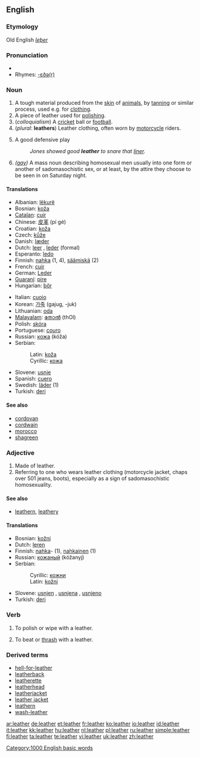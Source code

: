 {{wikipedia}}
==English==

===Etymology===
Old English ''[[leþer]]''

===Pronunciation===
* {{audio|en-us-leather.ogg|Audio (US)}}
* Rhymes: [[Rhymes:English:-ɛðə(r)|-ɛðə(r)]]

===Noun===
{{en-noun|s|-}}

# A tough material produced from the [[skin]] of [[animal]]s, by [[tan]]ning or similar process, used e.g. for [[clothing]].
# A piece of leather used for [[polish]]ing.
# (''colloquialism'') A [[cricket]] ball or [[football]].
# (''plural'': '''leathers''') Leather clothing, often worn by [[motorcycle]] riders.
# {{baseball}} A good defensive play
#: ''Jones showed good '''leather''' to snare that [[liner]].''
# ''([[gay]])'' A mass noun describing homosexual men usually into one form or another of sadomasochistic sex, or at least, by the attire they choose to be seen in on Saturday night.

====Translations====
{{trans-top|material produced by tanning animal skin}}
* Albanian: [[lëkurë]]
* Bosnian: [[koža#Bosnian|koža]] {{f}}
* [[Catalan]]: [[cuir]] {{m}}
* Chinese: [[皮革]] (pí gé)
* Croatian: [[koža]] {{f}}
* Czech: [[kůže]] {{f}}
* Danish: [[læder]] {{n}}
* Dutch: [[leer]] {{n}}, [[leder]] (formal) {{n}}
* Esperanto: [[ledo]]
* Finnish: [[nahka]] (1, 4), [[säämiskä]] (2)
* French: [[cuir]] {{m}}
* German: [[Leder]] {{n}}
* [[Guaraní]]: [[pire]]
* Hungarian: [[bőr]]
{{trans-mid}}
* Italian: [[cuoio]] {{m}}
* Korean: [[가죽]] (gajug, -juk)
* Lithuanian: [[oda]] {{f}}
* [[Malayalam]]: [[തോല്‍]] (thOl)
* Polish: [[skóra]] {{f}}
* Portuguese: [[couro]] {{m}}
* Russian: [[кожа]] (kóža) {{f}}
* Serbian:
*: Latin: [[koža#Serbian|koža]] {{f}}
*: Cyrillic: [[кожа#Serbian|кожа]] {{f}}
* Slovene: [[usnje]] {{n}}
* Spanish: [[cuero]] {{m}}
* Swedish: [[läder]] {{n}} (1)
* Turkish: [[deri]]
{{trans-bottom}}

====See also====
* [[cordovan]]
* [[cordwain]]
* [[morocco]]
* [[shagreen]]

===Adjective===
{{en-adj|-|-}}

# Made of leather.
# Referring to one who wears leather clothing (motorcycle jacket, chaps over 501 jeans, boots), especially as a sign of sadomasochistic homosexuality.

====See also====
* [[leathern]], [[leathery]]

====Translations====
{{trans-top|made of leather}}
* Bosnian: [[kožni#Bosnian|kožni]] {{m}}
* Dutch: [[leren]]
* Finnish: [[nahka]]- (1), [[nahkainen]] (1)
* Russian: [[кожаный]] (kóžanyj)
* Serbian:
*: Cyrillic: [[кожни#Serbian|кожни]] {{m}}
*: Latin: [[kožni#Serbian|kožni]] {{m}}
{{trans-mid}}
* Slovene: [[usnjen]] {{m}}, [[usnjena]] {{f}}, [[usnjeno]] {{n}}
* Turkish: [[deri]]
{{trans-bottom}}

===Verb===
{{en-verb|leathers|leathering|leathered}}

# {{rfv-sense}} To polish or wipe with a leather.
# {{rfv-sense}} To beat or [[thrash]] with a leather.

===Derived terms===
* [[hell-for-leather]]
* [[leatherback]]
* [[leatherette]]
* [[leatherhead]]
* [[leatherjacket]]<!--a type of fish-->
* [[leather jacket]]<!--a jacket made of leather-->
* [[leathern]]
* [[wash-leather]]

[[Category:1000 English basic words]]

[[ar:leather]]
[[de:leather]]
[[et:leather]]
[[fr:leather]]
[[ko:leather]]
[[io:leather]]
[[id:leather]]
[[it:leather]]
[[kk:leather]]
[[hu:leather]]
[[nl:leather]]
[[pl:leather]]
[[ru:leather]]
[[simple:leather]]
[[fi:leather]]
[[ta:leather]]
[[te:leather]]
[[vi:leather]]
[[uk:leather]]
[[zh:leather]]
